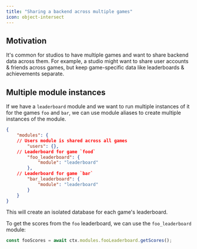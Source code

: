 ```yaml
---
title: "Sharing a backend across multiple games"
icon: object-intersect
---
```


## Motivation

It's common for studios to have multiple games and want to share backend data across them. For example, a studio might want to share user accounts & friends across games, but keep game-specific data like leaderboards & achievements separate.

## Multiple module instances

If we have a `leaderboard` module and we want to run multiple instances of it for the games `foo` and `bar`, we can use module aliases to create multiple instances of the module.

```json
{
	"modules": {
    // Users module is shared across all games
		"users": {},
    // Leaderboard for game `food`
		"foo_leaderboard": {
			"module": "leaderboard"
		},
    // Leaderboard for game `bar`
		"bar_leaderboard": {
			"module": "leaderboard"
		}
	}
}
```

This will create an isolated database for each game's leaderboard.

To get the scores from the `foo` leaderboard, we can use the `foo_leaderboard` module:

```js
const fooScores = await ctx.modules.fooLeaderboard.getScores();
```
